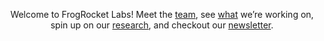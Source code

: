 <div style="width: 100%; margin-bottom: 2rem; text-align: center;">
  Welcome to FrogRocket Labs! Meet the [team](team/index.qmd), see [what](what/index.qmd) we're working on, spin up on our [research](research/index.qmd), and checkout our [newsletter](newsletter/index.qmd).
</div>
